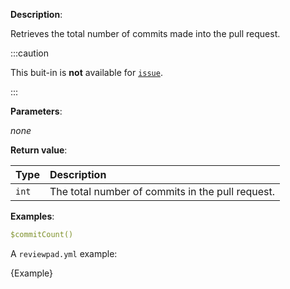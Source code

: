 
**Description**:

Retrieves the total number of commits made into the pull request.

:::caution

This buit-in is **not** available for [`issue`](/guides/syntax#workflow).

:::

**Parameters**:

_none_

**Return value**:

| Type  | Description                                      |
| :---- | :----------------------------------------------- |
| `int` | The total number of commits in the pull request. |

**Examples**:

```yml
$commitCount()
```

A `reviewpad.yml` example:

<CodeBlock language="yml" title="reviewpad.yml">{Example}</CodeBlock>
